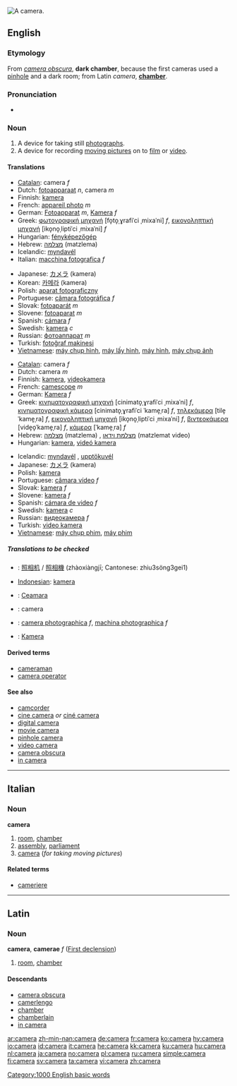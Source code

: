 {{see|caméra}}
[[Image:Canon A-1.jpg|thumb|right|A camera.]]
{{wikipedia}}
==English==

===Etymology===
From {{NL.}} ''[[camera obscura]]'', '''dark chamber''', because the first cameras used a [[pinhole]] and a dark room; from Latin ''camera'', '''[[chamber]]'''.

===Pronunciation===
*{{audio|en-us-camera.ogg|Audio (US)}}

===Noun===
{{en-noun}}

# A device for taking still [[photograph]]s.
# A device for recording [[moving picture]]s on to [[film]] or [[video]].

====Translations====
{{trans-top|stills}}
*[[w:Catalan language|Catalan]]: camera ''f''
*Dutch: [[fotoapparaat]] ''n'', camera ''m''
*Finnish: [[kamera]]
*French: [[appareil photo]] ''m''
*German: [[Fotoapparat]] ''m'', [[Kamera]] ''f''
*Greek: [[φωτογραφική μηχανή]] [fo̞to̞ˌɣrafiˈci ˌmixaˈni] ''f'', [[εικονοληπτική μηχανή]] [iko̞no̞ˌliptiˈci ˌmixaˈni] ''f''
*Hungarian: [[fényképezőgép]]
*Hebrew: [[מצלמה]] (matzlema) {{f}}
*Icelandic: [[myndavél]] {{f}}
*Italian: [[macchina fotografica]] ''f''
{{trans-mid}}
*Japanese: [[カメラ]] (kamera)
*Korean: [[카메라]] (kamera)
*Polish: [[aparat fotograficzny]] {{m}}
*Portuguese: [[câmara fotográfica]] ''f''
*Slovak: [[fotoaparát]] ''m''
*Slovene: [[fotoaparat]] ''m''
*Spanish: [[cámara]] ''f''
*Swedish: [[kamera]] ''c''
*Russian: [[фотоаппарат]] ''m''
*Turkish: [[fotoğraf makinesi]]
*[[w:Vietnamese language|Vietnamese]]: [[máy chụp hình]], [[máy lấy hình]], [[máy hình]], [[máy chụp ảnh]]
{{trans-bottom}}

{{trans-top|video}}
*[[w:Catalan language|Catalan]]: camera ''f''
*Dutch: camera ''m''
*Finnish: [[kamera]], [[videokamera]]
*French: [[camescope]] ''m''
*German: [[Kamera]] ''f''
*Greek: [[κινηματογραφική μηχανή]] [cinimato̞ˌɣrafiˈci ˌmixaˈni] ''f'', [[κινηματογραφική κάμερα]] [cinimato̞ˌɣrafiˈci ˈkame̞ˌra] ''f'', [[τηλεκάμερα]] [tile̞ˈkame̞ˌra] ''f'', [[εικονοληπτική μηχανή]] [iko̞no̞ˌliptiˈci ˌmixaˈni] ''f'', [[βιντεοκάμερα]] [vide̞o̞ˈkame̞ˌra] ''f'', [[κάμερα]] [ˈkame̞ˌra] ''f''
*Hebrew: [[מצלמה]] (matzlema) {{f}}, [[מצלמת וידאו]] (matzlemat video) {{f}}
*Hungarian: [[kamera]], [[videó kamera]]
{{trans-mid}}
*Icelandic: [[myndavél]] {{f}}, [[upptökuvél]] {{f}}
*Japanese: [[カメラ]] (kamera)
*Polish: [[kamera]] {{f}}
*Portuguese: [[câmara vídeo]] ''f''
*Slovak: [[kamera]] ''f''
*Slovene: [[kamera]] ''f''
*Spanish: [[cámara de video]] ''f''
*Swedish: [[kamera]] ''c''
*Russian: [[видеокамера]] ''f''
*Turkish: [[video kamera]]
*[[w:Vietnamese language|Vietnamese]]: [[máy chụp phim]], [[máy phim]]
{{trans-bottom}}

=====Translations to be checked=====
{{checktrans}}
*{{ttbc|Chinese}}: [[照相机]] / [[照相機]] (zhàoxiàngjī; Cantonese: zhiu3söng3gei1)
*[[w:Indonesian language|Indonesian]]: [[kamera]]
*{{ttbc|Irish}}: [[Ceamara]]
*{{ttbc|Interlingua}}: camera
*{{ttbc|Romanian}}: [[camera photographica]] ''f'', [[machina photographica]] ''f''
*{{ttbc|Swedish}}: [[Kamera]]

====Derived terms====
*[[cameraman]]
*[[camera operator]]

====See also====
*[[camcorder]]
*[[cine camera]] ''or'' [[ciné camera]]
*[[digital camera]]
*[[movie camera]]
*[[pinhole camera]]
*[[video camera]]
*[[camera obscura]]
*[[in camera]]

----
==Italian==

===Noun===
'''camera''' {{f}}

# [[room]], [[chamber]]
# [[assembly]], [[parliament]]
# [[#English|camera]] (''for taking moving pictures'')

====Related terms====
*[[cameriere]]

----
==Latin==

===Noun===
'''camera''', '''camerae''' ''f'' ([[Latin:First declension|First declension]])

#[[room]], [[chamber]]

====Descendants====
*[[camera obscura]]
*[[camerlengo]]
*[[chamber]]
*[[chamberlain]]
*[[in camera]]

[[Category:1000 English basic words]]

[[ar:camera]]
[[zh-min-nan:camera]]
[[de:camera]]
[[fr:camera]]
[[ko:camera]]
[[hy:camera]]
[[io:camera]]
[[id:camera]]
[[it:camera]]
[[he:camera]]
[[kk:camera]]
[[ku:camera]]
[[hu:camera]]
[[nl:camera]]
[[ja:camera]]
[[no:camera]]
[[pl:camera]]
[[ru:camera]]
[[simple:camera]]
[[fi:camera]]
[[sv:camera]]
[[ta:camera]]
[[vi:camera]]
[[zh:camera]]